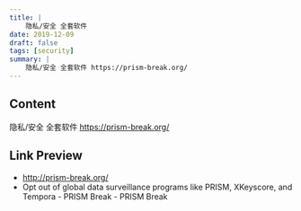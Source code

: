 ```yaml
---
title: |
    隐私/安全 全套软件
date: 2019-12-09
draft: false
tags: [security]
summary: |
    隐私/安全 全套软件 https://prism-break.org/
---
```


## Content

隐私/安全 全套软件 https://prism-break.org/

## Link Preview

- http://prism-break.org/
- Opt out of global data surveillance programs like PRISM, XKeyscore, and Tempora - PRISM Break - PRISM Break

